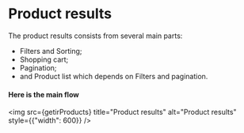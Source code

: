 
<Meta title="Architecture/Product results" />

# Product results

The product results consists from several main parts:
- Filters and Sorting;
- Shopping cart;
- Pagination;
- and Product list which depends on Filters and pagination. 

#### Here is the main flow

<img src={getirProducts} title="Product results" alt="Product results" style={{"width": 600}} />
